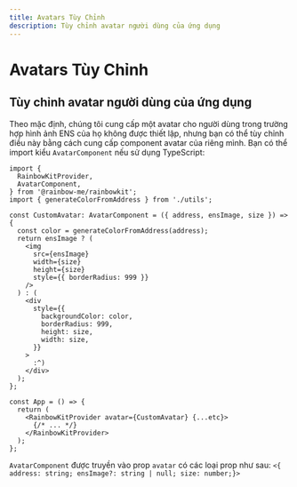 ```yaml
---
title: Avatars Tùy Chỉnh
description: Tùy chỉnh avatar người dùng của ứng dụng
---
```


# Avatars Tùy Chỉnh

## Tùy chỉnh avatar người dùng của ứng dụng

Theo mặc định, chúng tôi cung cấp một avatar cho người dùng trong trường hợp hình ảnh ENS của họ không được thiết lập, nhưng bạn có thể tùy chỉnh điều này bằng cách cung cấp component avatar của riêng mình. Bạn có thể import kiểu `AvatarComponent` nếu sử dụng TypeScript:

```tsx
import {
  RainbowKitProvider,
  AvatarComponent,
} from '@rainbow-me/rainbowkit';
import { generateColorFromAddress } from './utils';

const CustomAvatar: AvatarComponent = ({ address, ensImage, size }) => {
  const color = generateColorFromAddress(address);
  return ensImage ? (
    <img
      src={ensImage}
      width={size}
      height={size}
      style={{ borderRadius: 999 }}
    />
  ) : (
    <div
      style={{
        backgroundColor: color,
        borderRadius: 999,
        height: size,
        width: size,
      }}
    >
      :^)
    </div>
  );
};

const App = () => {
  return (
    <RainbowKitProvider avatar={CustomAvatar} {...etc}>
      {/* ... */}
    </RainbowKitProvider>
  );
};
```

`AvatarComponent` được truyền vào prop `avatar` có các loại prop như sau: `<{ address: string; ensImage?: string | null; size: number;}>`
